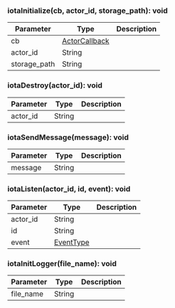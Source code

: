 

### iotaInitialize(cb, actor_id, storage_path): void



| Parameter       | Type |  Description |
| --------------- | -------- | -------- |
| cb | [ActorCallback](#actorcallback) |   |
| actor_id | String |   |
| storage_path | String |   |

### iotaDestroy(actor_id): void



| Parameter       | Type |  Description |
| --------------- | -------- | -------- |
| actor_id | String |   |

### iotaSendMessage(message): void



| Parameter       | Type |  Description |
| --------------- | -------- | -------- |
| message | String |   |

### iotaListen(actor_id, id, event): void



| Parameter       | Type |  Description |
| --------------- | -------- | -------- |
| actor_id | String |   |
| id | String |   |
| event | [EventType](#eventtype) |   |

### iotaInitLogger(file_name): void



| Parameter       | Type |  Description |
| --------------- | -------- | -------- |
| file_name | String |   |
